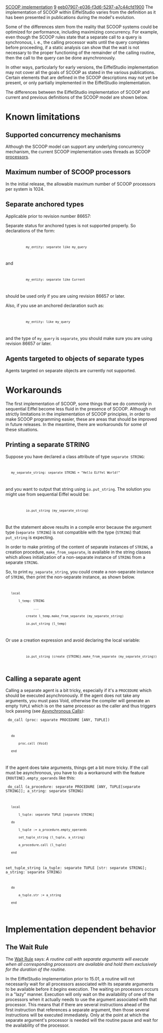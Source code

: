 [[Property:title|SCOOP implementation]]
[[Property:weight|9]]
[[Property:uuid|eeb07907-e036-f3d6-5297-a7c44cfd1900]]
The implementation of SCOOP within EiffelStudio varies from the definition as it has been presented in publications during the model's evolution. 

Some of the differences stem from the reality that SCOOP systems could be optimized for performance, including maximizing concurrency. For example, even though the SCOOP rules state that a separate call to a query is synchronous, i. e., the calling processor waits until the query completes before proceeding, if a static analysis can show that the wait is not necessary to the proper functioning of the remainder of the calling routine, then the call to the query can be done asynchronously. 

In other ways, particularly for early versions, the EiffelStudio implementation may not cover all the goals of SCOOP as stated in the various publications. Certain elements that are defined in the SCOOP descriptions may not yet be present, or only partially implemented in the EiffelStudio implementation.  

The differences between the EiffelStudio implementation of SCOOP and current and previous definitions of the SCOOP model are shown below.


=Known limitations=


==Supported concurrency mechanisms==

Although the SCOOP model can support any underlying concurrency mechanism, the current SCOOP implementation uses threads as  SCOOP [[Concurrent programming with SCOOP#Processors|processors]].


==Maximum number of SCOOP processors==

In the initial release, the allowable maximum number of SCOOP processors per system is 1024.


==Separate anchored types==

Applicable prior to revision number 86657: 

Separate status for anchored types is not supported properly. So declarations of the form:

<code>
            my_entity: separate like my_query
</code>
 
and

<code>
            my_entity: separate like Current
</code>

should be used only if you are using revision 86657 or later. 

Also, if you use an anchored declaration such as:

<code>
            my_entity: like my_query
</code>

and the type of <code>my_query</code> is <code>separate</code>, you should make sure you are using revision 86657 or later.


==Agents targeted to objects of separate types==

Agents targeted on separate objects are currently not supported.


=Workarounds=

The first implementation of SCOOP, some things that we do commonly in sequential Eiffel become less fluid in the presence of SCOOP. Although not strictly limitations in the implementation of SCOOP principles, in order to make SCOOP programming easier, these are areas that should be improved in future releases. In the meantime, there are workarounds for some of these situations.


==Printing a separate STRING ==

Suppose you have declared a class attribute of type <code>separate STRING</code>:

<code>
    my_separate_string: separate STRING = "Hello Eiffel World!"
</code>

and you want to output that string using <code>io.put_string</code>. The solution you might use from sequential Eiffel would be:

<code>
            io.put_string (my_separate_string)
</code>

But the statement above results in a compile error because the argument type (<code>separate STRING</code>) is not compatible with the type (<code>STRING</code>) that <code>put_string</code> is expecting.

In order to make printing of the content of separate instances of <code>STRING</code>, a creation procedure, <code>make_from_separate</code>, is available in the string classes which allows initialization of a non-separate instance of <code>STRING</code> from a separate <code>STRING</code>.  

So, to print <code>my_separate_string</code>, you could create a non-separate instance of <code>STRING</code>, then print the non-separate instance, as shown below.

<code>
    local
        l_temp: STRING
                ...
            create l_temp.make_from_separate (my_separate_string)
            io.put_string (l_temp)
</code>

Or use a creation expression and avoid declaring the local variable:

<code>
            io.put_string (create {STRING}.make_from_separate (my_separate_string))
</code>

== Calling a separate agent ==

Calling a separate agent is a bit tricky, especially if it's a <code>PROCEDURE</code> which should be executed asynchronously.
If the agent does not take any arguments, you must pass Void, otherwise the compiler will generate an empty <code>TUPLE</code> which
is on the same processor as the caller and thus triggers lock passing (see [[Asynchronous Calls]]):

<code>
do_call (proc: separate PROCEDURE [ANY, TUPLE])
	do
		proc.call (Void)	
	end
</code>

If the agent does take arguments, things get a bit more tricky. If the call must be asynchronous, you have to do a workaround with the feature <code>{ROUTINE}.empty_operands</code> like this:

<code>
do_call (a_procedure: separate PROCEDURE [ANY, TUPLE[separate STRING]]; a_string: separate STRING)
	local
		l_tuple: separate TUPLE [separate STRING]
	do
		l_tuple := a_procedure.empty_operands
		set_tuple_string (l_tuple, a_string)
		a_procedure.call (l_tuple)
	end

set_tuple_string (a_tuple: separate TUPLE [str: separate STRING]; a_string: separate STRING)
	do
		a_tuple.str := a_string
	end
</code>


=Implementation dependent behavior=


==The Wait Rule==

{{note | This only applies to EiffelStudio releases prior to 15.01}}

The [[Concurrent programming with SCOOP#Access to shared resources|Wait Rule]] says: ''A routine call with separate arguments will execute when all corresponding processors are available and hold them exclusively for the duration of the routine.''

In the EiffelStudio implementation prior to 15.01, a routine will not necessarily wait for all processors associated with its separate arguments to be available before it ''begins'' execution. The waiting on processors occurs in a "lazy" manner. Execution will only wait on the availability of one of the processors when it actually needs to use the argument associated with that processor. This means that if there are several instructions ahead of the first instruction that references a separate argument, then those several instructions will be executed immediately. Only at the point at which the separate argument's processor is needed will the routine pause and wait for the availability of the processor.

